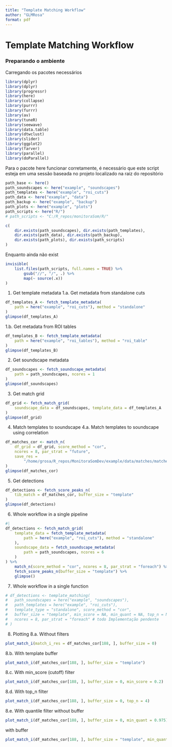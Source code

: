 ```yaml
---
title: "Template Matching Workflow"
author: "GLMRosa"
format: pdf
---
```


# Template Matching Workflow

### Preparando o ambiente

Carregando os pacotes necessários

```r
library(dplyr)
library(dplyr)
library(progressr)
library(here)
library(collapse)
library(purrr)
library(furrr)
library(av)
library(tuneR)
library(seewave)
library(data.table)
library(dtwclust)
library(slider)
library(ggplot2)
library(farver)
library(parallel)
library(doParallel)
```

Para o pacote here funcionar corretamente, é necessário que este script esteja em uma sessão baseada no projeto localizado na raiz do repositório

```r
path_base <- here()
path_soundscapes <- here("example", "soundscapes")
path_templates <- here("example", "roi_cuts")
path_data <- here("example", "data")
path_backup <- here("example", "backup")
path_plots <- here("example", "plots")
path_scripts <- here("R/")
# path_scripts <- "C:/R_repos/monitoraSom/R/"

c(
    dir.exists(path_soundscapes), dir.exists(path_templates),
    dir.exists(path_data), dir.exists(path_backup),
    dir.exists(path_plots), dir.exists(path_scripts)
)
```

<!-- todo Criar a função set_paths() copm checagens para facilitar a definição dos  -->

Enquanto ainda não exist
```r
invisible(
    list.files(path_scripts, full.names = TRUE) %>%
        gsub("//", "/", .) %>%
        map(~ source(.x))
)
```

1.  Get template metadata 1.a. Get metadata from standalone cuts

```r
df_templates_A <- fetch_template_metadata(
    path = here("example", "roi_cuts"), method = "standalone"
)
glimpse(df_templates_A)
```

1.b. Get metadata from ROI tables

```r
df_templates_B <- fetch_template_metadata(
    path = here("example", "roi_tables"), method = "roi_table"
)
glimpse(df_templates_B)
```

2.  Get soundscape metadata

```r
df_soundscapes <- fetch_soundscape_metadata(
    path = path_soundscapes, ncores = 1
)
glimpse(df_soundscapes)
```

3.  Get match grid

```r
df_grid <- fetch_match_grid(
    soundscape_data = df_soundscapes, template_data = df_templates_A
)
glimpse(df_grid)
```

4.  Match templates to soundscape 4.a. Match templates to soundscape using correlation

```r
df_matches_cor <- match_n(
    df_grid = df_grid, score_method = "cor",
    ncores = 8, par_strat = "future",
    save_res =
        "/home/grosa/R_repos/MonitoraSomDev/example/data/matches/matches_cor.rds"
)
glimpse(df_matches_cor)
```

5.  Get detections

```r
df_detections <- fetch_score_peaks_n(
    tib_match = df_matches_cor, buffer_size = "template"
)
glimpse(df_detections)
```

6.  Whole workflow in a single pipeline

```r
#|
df_detections <- fetch_match_grid(
    template_data = fetch_template_metadata(
        path = here("example", "roi_cuts"), method = "standalone"
    ),
    soundscape_data = fetch_soundscape_metadata(
        path = path_soundscapes, ncores = 6
    )
) %>%
    match_n(score_method = "cor", ncores = 8, par_strat = "foreach") %>%
    fetch_score_peaks_n(buffer_size = "template") %>%
    glimpse()
```

7.  Whole workflow in a single function

```r
# df_detections <- template_matching(
#   path_soundscapes = here("example", "soundscapes"),
#   path_templates = here("example", "roi_cuts"),
#   template_type = "standalone", score_method = "cor",
#   buffer_size = "template", min_score = NA, min_quant = NA, top_n = NA,
#   ncores = 8, par_strat = "foreach" # todo Implementação pendente
# )
```

8.  Plotting 8.a. Without filters

```r
plot_match_i(match_i_res = df_matches_cor[188, ], buffer_size = 0)
```

8.b. With template buffer

```r
plot_match_i(df_matches_cor[188, ], buffer_size = "template")
```

8.c. With min_score (cutoff) filter

```r
plot_match_i(df_matches_cor[188, ], buffer_size = 0, min_score = 0.2)
```

8.d. With top_n filter

```r
plot_match_i(df_matches_cor[188, ], buffer_size = 0, top_n = 4)
```

8.e. With quantile filter without buffer

```r
plot_match_i(df_matches_cor[188, ], buffer_size = 0, min_quant = 0.975)
```

with buffer

```r
plot_match_i(df_matches_cor[188, ], buffer_size = "template", min_quant = 0.975)
```